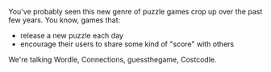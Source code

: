 You've probably seen this new genre of puzzle games crop up over the past few years. You know, games that:

- release a new puzzle each day
- encourage their users to share some kind of "score" with others

We're talking Wordle, Connections, guessthegame, Costcodle.

